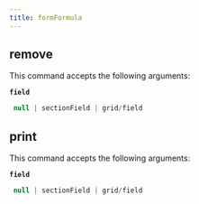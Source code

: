 ```yaml
---
title: formFormula
---
```


## remove

This command accepts the following arguments:

**`field`**
```js filename="type"
 null | sectionField | grid/field
```

## print

This command accepts the following arguments:

**`field`**
```js filename="type"
 null | sectionField | grid/field
```

